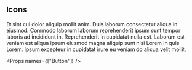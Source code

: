 
<SEO title="Button" />

<Container>
<Article sidebar={[
  { id: 'Basic usage', name: 'Basic usage' }
]}>

# Icons

Et sint qui dolor aliquip mollit anim. Duis laborum consectetur aliqua in eiusmod. Commodo laborum laborum reprehenderit ipsum sunt tempor laboris ad incididunt in. Reprehenderit in cupidatat nulla est. Laborum est veniam est aliqua ipsum eiusmod magna aliquip sunt nisi Lorem in quis Lorem. Ipsum excepteur in cupidatat irure eu veniam do aliqua velit mollit.

<IconList />

<Props names={["Button"]} />

</Article>
</Container>
